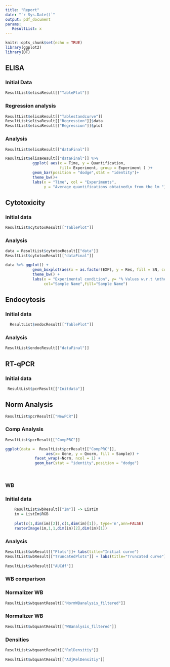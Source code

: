 ```yaml
---
title: "Report"
date: "`r Sys.Date()`"
output: pdf_document
params:
   ResultList: x
---
```


```r
knitr::opts_chunk$set(echo = TRUE)
library(ggplot2)
library(DT)

```

## ELISA

### Initial Data

```r
ResultList$elisaResult[["TablePlot"]]
```

### Regression analysis

```r
ResultList$elisaResult[["Tablestandcurve"]]
ResultList$elisaResult[["Regression"]]$data
ResultList$elisaResult[["Regression"]]$plot
```


### Analysis

```r

ResultList$elisaResult[["dataFinal"]]

ResultList$elisaResult[["dataFinal"]] %>%
            ggplot( aes(x = Time, y = Quantification,
                        fill= Experiment, group = Experiment ) )+
            geom_bar(position = "dodge",stat = "identity")+
            theme_bw()+
            labs(x = "Time", col = "Experiments",
                 y = "Average quantifications obtained\n from the lm ")

```

## Cytotoxicity

### initial data

```r
ResultList$cytotoxResult[["TablePlot"]]
```

### Analysis

```r

data = ResultList$cytotoxResult[["data"]]
ResultList$cytotoxResult[["dataFinal"]]

data %>% ggplot() +
            geom_boxplot(aes(x = as.factor(EXP), y = Res, fill = SN, col = SN),alpha = 0.4) +
            theme_bw() +
            labs(x = "Experimental condition", y= "% Values w.r.t \nthe baseline cell death",
                 col="Sample Name",fill="Sample Name")

```


## Endocytosis

### Initial data

```r
  ResultList$endocResult[["TablePlot"]]
```

### Analysis
```r
ResultList$endocResult[["dataFinal"]]
```

## RT-qPCR

### Initial data

```r
 ResultList$pcrResult[["Initdata"]]
```

## Norm Analysis

```r

ResultList$pcrResult[["NewPCR"]]
```

### Comp Analysis

```r

ResultList$pcrResult[["CompPRC"]]

ggplot(data =  ResultList$pcrResult[["CompPRC"]],
                  aes(x= Gene, y = Qnorm, fill = Sample)) + 
             facet_wrap(~Norm, ncol = 1) +
             geom_bar(stat = "identity",position = "dodge")

  
```

### WB

### Initial data

```r
    ResultList$wbResult[["Im"]] -> ListIm 
    im = ListIm$RGB
    
    plot(c(1,dim(im)[2]),c(1,dim(im)[1]), type='n',ann=FALSE)
    rasterImage(im,1,1,dim(im)[2],dim(im)[1])
```

### Analysis
```r
    
ResultList$wbResult[["Plots"]]+ labs(title="Initial curve")
ResultList$wbResult[["TruncatedPlots"]] + labs(title="Truncated curve")
    
ResultList$wbResult[["AUCdf"]]
```

### WB comparison

### Normalizer WB 

```r
ResultList$wbquantResult[["NormWBanalysis_filtered"]]
```
### Normalizer WB 

```r
ResultList$wbquantResult[["WBanalysis_filtered"]]
``` 

### Densities
```r
ResultList$wbquantResult[["RelDensitiy"]]
    
ResultList$wbquantResult[["AdjRelDensitiy"]]
```
